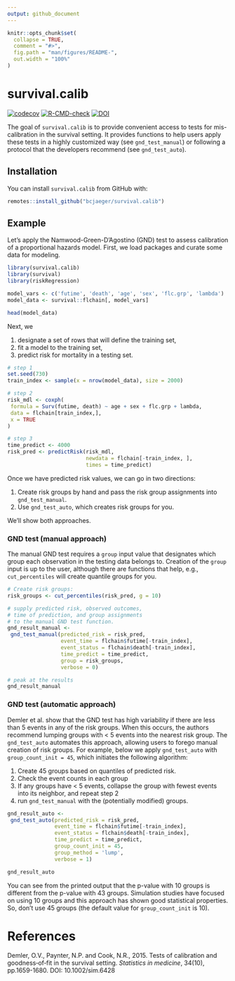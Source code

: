 ```yaml
---
output: github_document
---
```


<!-- README.md is generated from README.Rmd. Please edit that file -->

```r
knitr::opts_chunk$set(
  collapse = TRUE,
  comment = "#>",
  fig.path = "man/figures/README-",
  out.width = "100%"
)
```

# survival.calib

<!-- badges: start -->
[![codecov](https://codecov.io/gh/bcjaeger/survival.calib/branch/master/graph/badge.svg?token=V522BP9QGS)](https://codecov.io/gh/bcjaeger/survival.calib)
[![R-CMD-check](https://github.com/bcjaeger/survival.calib/workflows/R-CMD-check/badge.svg)](https://github.com/bcjaeger/survival.calib/actions)
[![DOI](https://zenodo.org/badge/379621580.svg)](https://zenodo.org/badge/latestdoi/379621580)
<!-- badges: end -->

The goal of `survival.calib` is to provide convenient access to tests for mis-calibration in the survival setting. It provides functions to help users apply these tests in a highly customized way (see `gnd_test_manual`) or following a protocol that the developers recommend (see `gnd_test_auto`).

## Installation

<!-- You can install the released version of survival.calib from [CRAN](https://CRAN.R-project.org) with: -->

<!-- ``` r -->
<!-- install.packages("survival.calib") -->
<!-- ``` -->

You can install `survival.calib` from GitHub with: 

``` r
remotes::install_github("bcjaeger/survival.calib")
```


## Example

Let's apply the Namwood-Green-D'Agostino (GND) test to assess calibration of a proportional hazards model. First, we load packages and curate some data for modeling.

```r

library(survival.calib)
library(survival)
library(riskRegression)

model_vars <- c('futime', 'death', 'age', 'sex', 'flc.grp', 'lambda')
model_data <- survival::flchain[, model_vars]

head(model_data)

```

Next, we 

1. designate a set of rows that will define the training set,
1. fit a model to the training set,
1. predict risk for mortality in a testing set.

```r

# step 1
set.seed(730)
train_index <- sample(x = nrow(model_data), size = 2000)

# step 2
risk_mdl <- coxph(
 formula = Surv(futime, death) ~ age + sex + flc.grp + lambda,
 data = flchain[train_index,],
 x = TRUE
)

# step 3
time_predict <- 4000
risk_pred <- predictRisk(risk_mdl,
                         newdata = flchain[-train_index, ],
                         times = time_predict)

```

Once we have predicted risk values, we can go in two directions: 

1. Create risk groups by hand and pass the risk group assignments into `gnd_test_manual`.
1. Use `gnd_test_auto`, which creates risk groups for you.

We'll show both approaches.

### GND test (manual approach)

The manual GND test requires a `group` input value that designates which group each observation in the testing data belongs to. Creation of the `group` input is up to the user, although there are functions that help, e.g., `cut_percentiles` will create quantile groups for you. 

```r

# Create risk groups:
risk_groups <- cut_percentiles(risk_pred, g = 10)

# supply predicted risk, observed outcomes, 
# time of prediction, and group assignments
# to the manual GND test function.
gnd_result_manual <- 
 gnd_test_manual(predicted_risk = risk_pred,
                 event_time = flchain$futime[-train_index],
                 event_status = flchain$death[-train_index],
                 time_predict = time_predict,
                 group = risk_groups,
                 verbose = 0)

# peak at the results
gnd_result_manual

```

### GND test (automatic approach)

Demler et al. show that the GND test has high variability if there are less than 5 events in any of the risk groups. When this occurs, the authors recommend lumping groups with < 5 events into the nearest risk group. The `gnd_test_auto` automates this approach, allowing users to forego manual creation of risk groups.  For example, below we apply `gnd_test_auto` with `group_count_init = 45`, which initiates the following algorithm: 

1. Create 45 groups based on quantiles of predicted risk.
1. Check the event counts in each group
1. If any groups have < 5 events, collapse the group with fewest events into its neighbor, and repeat step 2
1. run `gnd_test_manual` with the (potentially modified) groups.

```r

gnd_result_auto <- 
 gnd_test_auto(predicted_risk = risk_pred,
               event_time = flchain$futime[-train_index],
               event_status = flchain$death[-train_index],
               time_predict = time_predict,
               group_count_init = 45,
               group_method = 'lump',
               verbose = 1)

gnd_result_auto

```

You can see from the printed output that the p-value with 10 groups is different from the p-value with 43 groups. Simulation studies have focused on using 10 groups and this approach has shown good statistical properties. So, don't use 45 groups (the default value for `group_count_init` is 10).

# References

Demler, O.V., Paynter, N.P. and Cook, N.R., 2015. Tests of calibration and goodness‐of‐fit in the survival setting. *Statistics in medicine*, 34(10), pp.1659-1680. DOI: 10.1002/sim.6428
